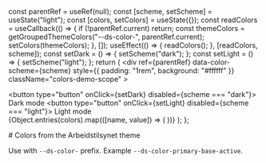 

<Meta title="Colors" />

  const parentRef = useRef(null);
  const [scheme, setScheme] = useState("light");
  const [colors, setColors] = useState({});
  const readColors = useCallback(() => {
    if (!parentRef.current) return;
    const themeColors = getGroupedThemeColors("--ds-color-", parentRef.current);
    setColors(themeColors);
  }, []);
  useEffect(() => {
    readColors();
  }, [readColors, scheme]);
  const setDark = () => {
    setScheme("dark");
  };
  const setLight = () => {
    setScheme("light");
  };
  return (
    <div
      ref={parentRef}
      data-color-scheme={scheme}
      style={{ padding: "1rem", background: "#ffffff" }}
      className="colors-demo-scope"
    >
      <div>
        <button type="button" onClick={setDark} disabled={scheme === "dark"}>
          Dark mode
        </button>
        <button type="button" onClick={setLight} disabled={scheme === "light"}>
          Light mode
        </button>
      </div>
      <ColorPalette>
        {Object.entries(colors).map(([name, value]) => (
          <ColorItem key={name} title={name} colors={value} />
        ))}
      </ColorPalette>
    </div>
  );
};

<div>
  # Colors from the Arbeidstilsynet theme

Use with `--ds-color-` prefix.
Example `--ds-color-primary-base-active`.

<DemoEffect />

</div>
